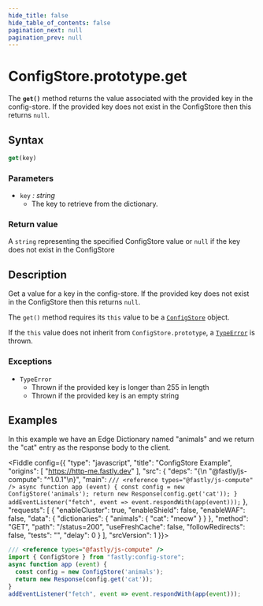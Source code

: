 ```yaml
---
hide_title: false
hide_table_of_contents: false
pagination_next: null
pagination_prev: null
---
```


# ConfigStore.prototype.get

The **`get()`** method returns the value associated with the provided key in the config-store. If the provided key does not exist in the ConfigStore then this returns `null`.

## Syntax

```js
get(key)
```

### Parameters

- `key` _: string_
  - The key to retrieve from the dictionary.

### Return value

A `string` representing the specified ConfigStore value or `null` if the key does not exist in the ConfigStore

## Description

Get a value for a key in the config-store. If the provided key does not exist in the ConfigStore then this returns `null`.

The `get()` method requires its `this` value to be a [`ConfigStore`](../../../fastly%3Aconfig-store/ConfigStore/ConfigStore.mdx) object.

If the `this` value does not inherit from `ConfigStore.prototype`, a [`TypeError`](../../../globals/TypeError/TypeError.mdx) is thrown.

### Exceptions

- `TypeError`
  - Thrown if the provided key is longer than 255 in length
  - Thrown if the provided key is an empty string

## Examples

In this example we have an Edge Dictionary named "animals" and we return the "cat" entry as the response body to the client.

<Fiddle config={{
  "type": "javascript",
  "title": "ConfigStore Example",
  "origins": [
    "https://http-me.fastly.dev"
  ],
  "src": {
    "deps": "{\n  \"@fastly/js-compute\": \"^1.0.1\"\n}",
    "main": `
/// <reference types="@fastly/js-compute" />
async function app (event) {
  const config = new ConfigStore('animals');
  return new Response(config.get('cat'));
}
addEventListener("fetch", event => event.respondWith(app(event)));
`
  },
  "requests": [
    {
      "enableCluster": true,
      "enableShield": false,
      "enableWAF": false,
      "data": {
         "dictionaries": {
           "animals": {
             "cat": "meow"
           }
         }
       },
      "method": "GET",
      "path": "/status=200",
      "useFreshCache": false,
      "followRedirects": false,
      "tests": "",
      "delay": 0
    }
  ],
  "srcVersion": 1
}}>

```js
/// <reference types="@fastly/js-compute" />
import { ConfigStore } from "fastly:config-store";
async function app (event) {
  const config = new ConfigStore('animals');
  return new Response(config.get('cat'));
}
addEventListener("fetch", event => event.respondWith(app(event)));
```

</Fiddle>